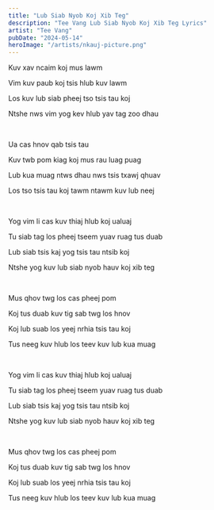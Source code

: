 ```yaml
---
title: "Lub Siab Nyob Koj Xib Teg"
description: "Tee Vang Lub Siab Nyob Koj Xib Teg Lyrics"
artist: "Tee Vang"
pubDate: "2024-05-14"
heroImage: "/artists/nkauj-picture.png"
---
```


Kuv xav ncaim koj mus lawm

Vim kuv paub koj tsis hlub kuv lawm

Los kuv lub siab pheej tso tsis tau koj

Ntshe nws vim yog kev hlub yav tag zoo dhau

<br />

Ua cas hnov qab tsis tau

Kuv twb pom kiag koj mus rau luag puag

Lub kua muag ntws dhau nws tsis txawj qhuav

Los tso tsis tau koj tawm ntawm kuv lub neej

<br />

Yog vim li cas kuv thiaj hlub koj ualuaj

Tu siab tag los pheej tseem yuav ruag tus duab

Lub siab tsis kaj yog tsis tau ntsib koj

Ntshe yog kuv lub siab nyob hauv koj xib teg

<br />

Mus qhov twg los cas pheej pom

Koj tus duab kuv tig sab twg los hnov

Koj lub suab los yeej nrhia tsis tau koj

Tus neeg kuv hlub los teev kuv lub kua muag

<br />

Yog vim li cas kuv thiaj hlub koj ualuaj

Tu siab tag los pheej tseem yuav ruag tus duab

Lub siab tsis kaj yog tsis tau ntsib koj

Ntshe yog kuv lub siab nyob hauv koj xib teg

<br />

Mus qhov twg los cas pheej pom

Koj tus duab kuv tig sab twg los hnov

Koj lub suab los yeej nrhia tsis tau koj

Tus neeg kuv hlub los teev kuv lub kua muag